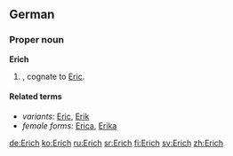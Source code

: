 ==German==

===Proper noun===
'''Erich'''

# {{given name|male|lang=de}}, cognate to [[Eric]].

====Related terms====
* ''variants:'' [[Eric]], [[Erik]]
* ''female forms:'' [[Erica]], [[Erika]]

[[de:Erich]]
[[ko:Erich]]
[[ru:Erich]]
[[sr:Erich]]
[[fi:Erich]]
[[sv:Erich]]
[[zh:Erich]]